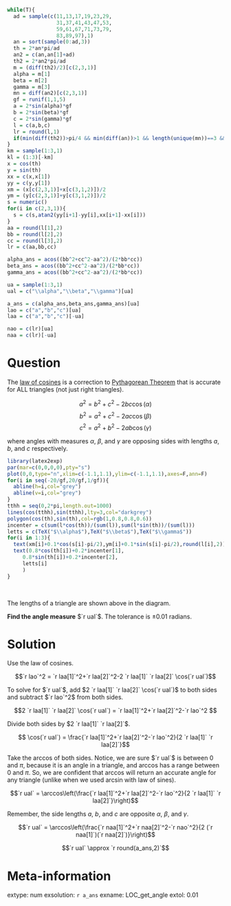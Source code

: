 ```r
while(T){
  ad = sample(c(11,13,17,19,23,29,
                31,37,41,43,47,53,
                59,61,67,71,73,79,
                83,89,97),1)
  an = sort(sample(0:ad,3))
  th = 2*an*pi/ad
  an2 = c(an,an[1]+ad)
  th2 = 2*an2*pi/ad
  m = (diff(th2)/2)[c(2,3,1)]
  alpha = m[1]
  beta = m[2]
  gamma = m[3]
  mn = diff(an2)[c(2,3,1)]
  gf = runif(1,1,5)
  a = 2*sin(alpha)*gf
  b = 2*sin(beta)*gf
  c = 2*sin(gamma)*gf
  l = c(a,b,c)
  lr = round(l,1)
  if(min(diff(th2))>pi/4 && min(diff(an))>1 && length(unique(mn))==3 && length(unique(lr))==3){break}
}
km = sample(1:3,1)
kl = (1:3)[-km]
x = cos(th)
y = sin(th)
xx = c(x,x[1])
yy = c(y,y[1])
xm = (x[c(2,3,1)]+x[c(3,1,2)])/2
ym = (y[c(2,3,1)]+y[c(3,1,2)])/2
s = numeric()
for(i in c(2,3,1)){
  s = c(s,atan2(yy[i+1]-yy[i],xx[i+1]-xx[i]))
}
aa = round(l[1],2)
bb = round(l[2],2)
cc = round(l[3],2)
lr = c(aa,bb,cc)

alpha_ans = acos((bb^2+cc^2-aa^2)/(2*bb*cc))
beta_ans = acos((bb^2+cc^2-aa^2)/(2*bb*cc))
gamma_ans = acos((bb^2+cc^2-aa^2)/(2*bb*cc))

ua = sample(1:3,1)
ual = c("\\alpha","\\beta","\\gamma")[ua]

a_ans = c(alpha_ans,beta_ans,gamma_ans)[ua]
lao = c("a","b","c")[ua]
laa = c("a","b","c")[-ua]

nao = c(lr)[ua]
naa = c(lr)[-ua]

```

Question
========

The [law of cosines](https://en.wikipedia.org/wiki/Law_of_cosines) is a correction to [Pythagorean Theorem](https://en.wikipedia.org/wiki/Pythagorean_theorem) that is accurate for ALL triangles (not just right triangles).

$$a^2 = b^2+c^2-2bc\cos(\alpha)$$
$$b^2 = a^2+c^2-2ac\cos(\beta)$$
$$c^2 = a^2+b^2-2ab\cos(\gamma)$$

where angles with measures $\alpha$, $\beta$, and $\gamma$ are opposing sides with lengths $a$, $b$, and $c$ respectively.

```r
library(latex2exp)
par(mar=c(0,0,0,0),pty="s")
plot(0,0,type="n",xlim=c(-1.1,1.1),ylim=c(-1.1,1.1),axes=F,ann=F)
for(i in seq(-20/gf,20/gf,1/gf)){
  abline(h=i,col="grey")
  abline(v=i,col="grey")
}
tthh = seq(0,2*pi,length.out=1000)
lines(cos(tthh),sin(tthh),lty=3,col="darkgrey")
polygon(cos(th),sin(th),col=rgb(1,0.8,0.8,0.6))
incenter = c(sum(l*cos(th))/(sum(l)),sum(l*sin(th))/(sum(l)))
letts = c(TeX("$\\alpha$"),TeX("$\\beta$"),TeX("$\\gamma$"))
for(i in 1:3){
  text(xm[i]+0.1*cos(s[i]-pi/2),ym[i]+0.1*sin(s[i]-pi/2),round(l[i],2))
  text(0.8*cos(th[i])+0.2*incenter[1],
     0.8*sin(th[i])+0.2*incenter[2],
     letts[i]
     )
}
```
\

The lengths of a triangle are shown above in the diagram.

**Find the angle measure** $`r ual`$. The tolerance is $\pm 0.01$ radians.


Solution
========

Use the law of cosines.

$$`r lao`^2 = `r laa[1]`^2+`r laa[2]`^2-2 `r laa[1]` `r laa[2]` \cos(`r ual`)$$

To solve for $`r ual`$, add $2 `r laa[1]` `r laa[2]` \cos(`r ual`)$ to both sides and subtract $`r lao`^2$ from both sides.

$$2 `r laa[1]` `r laa[2]` \cos(`r ual`) = `r laa[1]`^2+`r laa[2]`^2-`r lao`^2 $$

Divide both sides by $2 `r laa[1]` `r laa[2]`$.

$$ \cos(`r ual`) = \frac{`r laa[1]`^2+`r laa[2]`^2-`r lao`^2}{2 `r laa[1]` `r laa[2]`}$$

Take the arccos of both sides. Notice, we are sure $`r ual`$ is between 0 and $\pi$, because it is an angle in a triangle, and arccos has a range between 0 and $\pi$. So, we are confident that arccos will return an accurate angle for any triangle (unlike when we used arcsin with law of sines).

$$`r ual` = \arccos\left(\frac{`r laa[1]`^2+`r laa[2]`^2-`r lao`^2}{2 `r laa[1]` `r laa[2]`}\right)$$

Remember, the side lengths $a$, $b$, and $c$ are opposite $\alpha$, $\beta$, and $\gamma$.

$$`r ual` = \arccos\left(\frac{`r naa[1]`^2+`r naa[2]`^2-`r nao`^2}{2 (`r naa[1]`)(`r naa[2]`)}\right)$$

$$`r ual` \approx `r round(a_ans,2)`$$



Meta-information
============
extype: num
exsolution: `r a_ans`
exname: LOC_get_angle
extol: 0.01